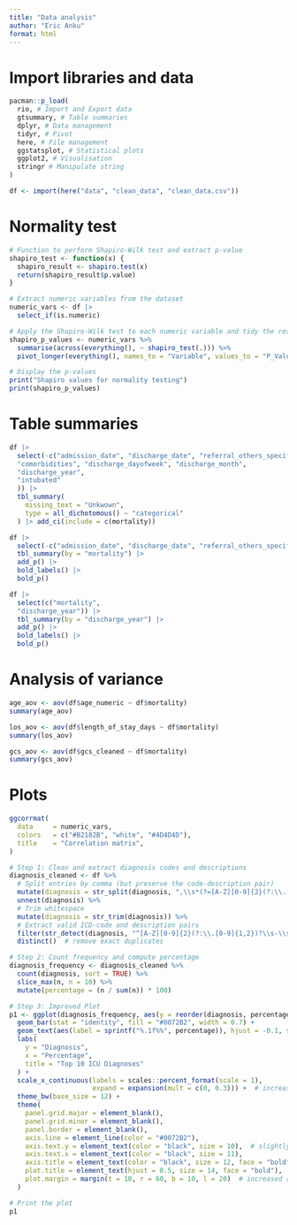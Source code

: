 ```yaml
---
title: "Data analysis"
author: "Eric Anku"
format: html
---
```

# Import libraries and data
```r
pacman::p_load(
  rio, # Import and Export data
  gtsummary, # Table summaries
  dplyr, # Data management
  tidyr, # Pivot 
  here, # File management
  ggstatsplot, # Statistical plots
  ggplot2, # Visualisation
  stringr # Manipulate string
)
```

```r
df <- import(here("data", "clean_data", "clean_data.csv"))
```

# Normality test

```r
# Function to perform Shapiro-Wilk test and extract p-value
shapiro_test <- function(x) {
  shapiro_result <- shapiro.test(x)
  return(shapiro_result$p.value)
}

# Extract numeric variables from the dataset
numeric_vars <- df |>
  select_if(is.numeric)

# Apply the Shapiro-Wilk test to each numeric variable and tidy the results
shapiro_p_values <- numeric_vars %>%
  summarise(across(everything(), ~ shapiro_test(.))) %>%
  pivot_longer(everything(), names_to = "Variable", values_to = "P_Value")

# Display the p-values
print("Shapiro values for normality testing")
print(shapiro_p_values)
```

# Table summaries
```r
df |>
  select(-c("admission_date", "discharge_date", "referral_others_specify", "diagnosis",
  "comorbidities", "discharge_dayofweek", "discharge_month",
  "discharge_year",
  "intubated"
  )) |>
  tbl_summary(
    missing_text = "Unkwown",
    type = all_dichotomous() ~ "categorical"
  ) |> add_ci(include = c(mortality))
```

```r
df |>
  select(-c("admission_date", "discharge_date", "referral_others_specify", "diagnosis")) |>
  tbl_summary(by = "mortality") |>
  add_p() |>
  bold_labels() |>
  bold_p()
```

```r
df |>
  select(c("mortality",
  "discharge_year")) |>
  tbl_summary(by = "discharge_year") |>
  add_p() |>
  bold_labels() |>
  bold_p()
```

# Analysis of variance

```r
age_aov <- aov(df$age_numeric ~ df$mortality)
summary(age_aov)
```


```r
los_aov <- aov(df$length_of_stay_days ~ df$mortality)
summary(los_aov)
```


```r
gcs_aov <- aov(df$gcs_cleaned ~ df$mortality)
summary(gcs_aov)
```

# Plots


```r
ggcorrmat(
  data     = numeric_vars,
  colors   = c("#B2182B", "white", "#4D4D4D"),
  title    = "Correlation matrix",
)
```


```r
# Step 1: Clean and extract diagnosis codes and descriptions
diagnosis_cleaned <- df %>%
  # Split entries by comma (but preserve the code-description pair)
  mutate(diagnosis = str_split(diagnosis, ",\\s*(?=[A-Z][0-9]{2}(?:\\.[0-9]{1,2})?\\s-\\s)")) %>%
  unnest(diagnosis) %>%
  # Trim whitespace
  mutate(diagnosis = str_trim(diagnosis)) %>%
  # Extract valid ICD-code and description pairs
  filter(str_detect(diagnosis, "^[A-Z][0-9]{2}(?:\\.[0-9]{1,2})?\\s-\\s.+")) %>%
  distinct()  # remove exact duplicates

# Step 2: Count frequency and compute percentage
diagnosis_frequency <- diagnosis_cleaned %>%
  count(diagnosis, sort = TRUE) %>%
  slice_max(n, n = 10) %>%
  mutate(percentage = (n / sum(n)) * 100)

# Step 3: Improved Plot
p1 <- ggplot(diagnosis_frequency, aes(y = reorder(diagnosis, percentage), x = percentage)) +
  geom_bar(stat = "identity", fill = "#0072B2", width = 0.7) +
  geom_text(aes(label = sprintf("%.1f%%", percentage)), hjust = -0.1, size = 3.5) +
  labs(
    y = "Diagnosis",
    x = "Percentage",
    title = "Top 10 ICU Diagnoses"
  ) +
  scale_x_continuous(labels = scales::percent_format(scale = 1),
                     expand = expansion(mult = c(0, 0.3))) +  # increased space to the right
  theme_bw(base_size = 12) +
  theme(
    panel.grid.major = element_blank(),
    panel.grid.minor = element_blank(),
    panel.border = element_blank(),
    axis.line = element_line(color = "#0072B2"),
    axis.text.y = element_text(color = "black", size = 10),  # slightly smaller text for long labels
    axis.text.x = element_text(color = "black", size = 11),
    axis.title = element_text(color = "black", size = 12, face = "bold"),
    plot.title = element_text(hjust = 0.5, size = 14, face = "bold"),
    plot.margin = margin(t = 10, r = 60, b = 10, l = 20)  # increased right margin
  )

# Print the plot
p1
```